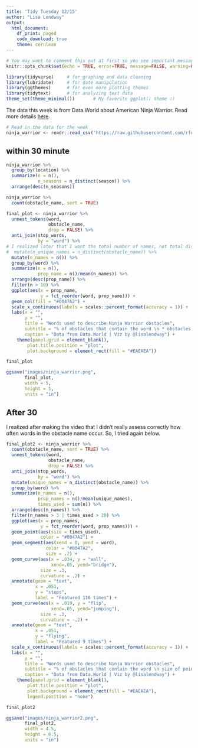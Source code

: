 ```yaml
---
title: 'Tidy Tuesday 12/15'
author: "Lisa Lendway"
output: 
  html_document:
    df_print: paged
    code_download: true
    theme: cerulean
---
```


```r
# You may want to comment this out at first so you see important messages and warnings
knitr::opts_chunk$set(echo = TRUE, error=TRUE, message=FALSE, warning=FALSE)
```

```r
library(tidyverse)     # for graphing and data cleaning
library(lubridate)     # for date manipulation
library(ggthemes)      # for even more plotting themes
library(tidytext)      # for analyzing text data
theme_set(theme_minimal())       # My favorite ggplot() theme :)
```

The data this week is from Data.World about American Ninja Warrior. Read more details [here](https://github.com/rfordatascience/tidytuesday/blob/master/data/2020/2020-12-15/readme.md). 

```r
# Read in the data for the week
ninja_warrior <- readr::read_csv('https://raw.githubusercontent.com/rfordatascience/tidytuesday/master/data/2020/2020-12-15/ninja_warrior.csv')

```


## within 30 minute

```r
ninja_warrior %>% 
  group_by(location) %>% 
  summarize(n = n(),
            n_seasons = n_distinct(season)) %>% 
  arrange(desc(n_seasons))
```

```r
ninja_warrior %>% 
  count(obstacle_name, sort = TRUE)
```

```r
final_plot <- ninja_warrior %>% 
  unnest_tokens(word, 
                obstacle_name, 
                drop = FALSE) %>% 
  anti_join(stop_words,
            by = "word") %>% 
# I realized later that I want the total number of names, not total distinct, because I am counting all uses of each name #
#  mutate(n_unique_names = n_distinct(obstacle_name)) %>% 
  mutate(n_names = n()) %>% 
  group_by(word) %>% 
  summarize(n = n(),
            prop_name = n()/mean(n_names)) %>% 
  arrange(desc(prop_name)) %>% 
  filter(n > 10) %>% 
  ggplot(aes(x = prop_name, 
             y = fct_reorder(word, prop_name))) +
  geom_col(fill = "#0047A2") +
  scale_x_continuous(labels = scales::percent_format(accuracy = 1)) +
  labs(x = "",
       y = "",
       title = "Words used to describe Ninja Warrior obstacles",
       subtitle = "% of obstacles that contain the word \n * obstacles can be included more than once",
       caption = "Data from Data.World | Viz by @lisalendway") +
    theme(panel.grid = element_blank(),
        plot.title.position = "plot",
        plot.background = element_rect(fill = "#EAEAEA"))

final_plot
```




```r
ggsave("images/ninja_warrior.png",
       final_plot, 
       width = 5,
       height = 5, 
       units = "in")
```


## After 30

I realized after making the video that I didn't really assess correctly how often words in the obstacle name occur. So, I tried again below.

```r
final_plot2 <- ninja_warrior %>% 
  count(obstacle_name, sort = TRUE) %>% 
  unnest_tokens(word, 
                obstacle_name, 
                drop = FALSE) %>% 
  anti_join(stop_words,
            by = "word") %>% 
  mutate(unique_names = n_distinct(obstacle_name)) %>% 
  group_by(word) %>% 
  summarize(n_names = n(),
            prop_names = n()/mean(unique_names),
            times_used = sum(n)) %>% 
  arrange(desc(n_names)) %>% 
  filter(n_names > 3 | times_used > 20) %>% 
  ggplot(aes(x = prop_names, 
             y = fct_reorder(word, prop_names))) +
  geom_point(aes(size = times_used),
             color = "#0047A2") +
  geom_segment(aes(xend = 0, yend = word),
               color = "#0047A2",
               size = .2) +
  geom_curve(aes(x = .034, y = "wall", 
                 xend=.05, yend="bridge"),
             size = .3,
             curvature = .2) +
  annotate(geom = "text", 
           x = .051, 
           y = "steps", 
           label = "Featured 116 times") +
  geom_curve(aes(x = .019, y = "flip", 
                 xend=.05, yend="jumping"),
             size = .3,
             curvature = -.2) +
  annotate(geom = "text", 
           x = .051, 
           y = "flying", 
           label = "Featured 9 times") +
  scale_x_continuous(labels = scales::percent_format(accuracy = 1)) +
  labs(x = "",
       y = "",
       title = "Words used to describe Ninja Warrior obstacles",
       subtitle = "% of obstacles that contain the word \n size of point reflects how many times it was featured",
       caption = "Data from Data.World | Viz by @lisalendway") +
    theme(panel.grid = element_blank(),
        plot.title.position = "plot",
        plot.background = element_rect(fill = "#EAEAEA"),
        legend.position = "none")

final_plot2
```

```r
ggsave("images/ninja_warrior2.png",
       final_plot2, 
       width = 4.5,
       height = 6.5, 
       units = "in")
```
